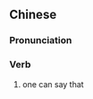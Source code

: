 {{also|可谓}}
==Chinese==
{{zh-forms|s=可谓}}

===Pronunciation===
{{zh-pron
|m=kěwèi
|c=ho2 wai6
|cat=v
}}

===Verb===
{{zh-verb}}

# {{lb|zh|literary}} one can say that